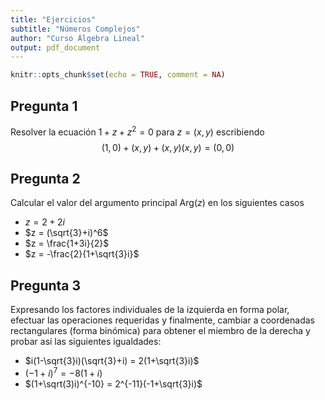 ```yaml
---
title: "Ejercicios"
subtitle: "Números Complejos"
author: "Curso Álgebra Lineal"
output: pdf_document
---
```


```r
knitr::opts_chunk$set(echo = TRUE, comment = NA)
```

## Pregunta 1

Resolver la ecuación $1+z+z^2=0$ para $z=(x,y)$ escribiendo $$(1,0)+(x,y)+(x,y)(x,y) = (0,0)$$

## Pregunta 2

Calcular el valor del argumento principal $\text{Arg}(z)$ en los siguientes casos

- $z = 2+2i$
- $z = (\sqrt{3}+i)^6$
- $z = \frac{1+3i}{2}$
- $z = -\frac{2}{1+\sqrt{3}i}$

## Pregunta 3

Expresando los factores individuales de la izquierda en forma polar, efectuar las operaciones requeridas y finalmente, cambiar a coordenadas rectangulares (forma binómica) para obtener el miembro de la derecha y probar así las siguientes igualdades:

- $i(1-\sqrt{3}i)(\sqrt{3}+i) = 2(1+\sqrt{3}i)$
- $(-1+i)^7 = -8(1+i)$
- $(1+\sqrt(3)i)^{-10} = 2^{-11}(-1+\sqrt{3}i)$